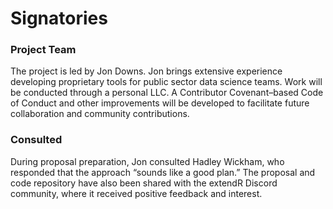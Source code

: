 # Signatories
<!--
This section provides the ISC with a view of the support received from
the community for a proposal. Acceptance isn't predicated on
popularity but community acceptance is important. Willingness to
accept outside input is also a good marker for project delivery.

An optional section would be for R-Core signatories where changes to R
are proposed.
-->

### Project Team
<!--
Who are the people responsible for actually delivering the project if
the proposal gets accepted and are already signed up and rearing to
go? Briefly describe all participants and the skills they will bring
to the project.
-->

<!--
Who are the people who have actively helped with this proposal but
won't necessarily be on the core project team later?
-->

The project is led by Jon Downs. Jon brings extensive experience developing
proprietary tools for public sector data science teams. Work will be conducted
through a personal LLC. A Contributor Covenant–based Code of Conduct and other
improvements will be developed to facilitate future collaboration and community
contributions.

### Consulted

During proposal preparation, Jon consulted Hadley Wickham, who
responded that the approach “sounds like a good plan.” The proposal and code
repository have also been shared with the extendR Discord community, where it
received positive feedback and interest.

